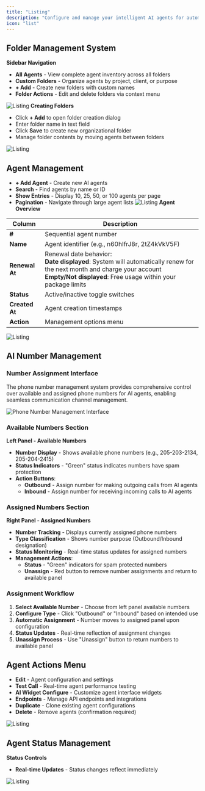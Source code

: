 ```yaml
---
title: "Listing"
description: "Configure and manage your intelligent AI agents for automated customer interactions"
icon: "list"
---
```


## Folder Management System

**Sidebar Navigation**
- **All Agents** - View complete agent inventory across all folders
- **Custom Folders** - Organize agents by project, client, or purpose
- **+ Add** - Create new folders with custom names
- **Folder Actions** - Edit and delete folders via context menu


![Listing](/images/ai/AI-agent/listing/folder.png)
**Creating Folders**
- Click **+ Add** to open folder creation dialog
- Enter folder name in text field
- Click **Save** to create new organizational folder
- Manage folder contents by moving agents between folders

![Listing](/images/ai/AI-agent/listing/adds.png)
## Agent Management

- **+ Add Agent** - Create new AI agents
- **Search** - Find agents by name or ID
- **Show Entries** - Display 10, 25, 50, or 100 agents per page
- **Pagination** - Navigate through large agent lists
![Listing](/images/ai/AI-agent/listing/headers.png)
**Agent Overview**

| Column | Description |
|--------|-------------|
| **#** | Sequential agent number |
| **Name** | Agent identifier (e.g., n60hIfrJ8r, 2tZ4kVkV5F) |
| **Renewal At** | Renewal date behavior:<br/>**Date displayed**: System will automatically renew for the next month and charge your account<br/>**Empty/Not displayed**: Free usage within your package limits |
| **Status** | Active/inactive toggle switches |
| **Created At** | Agent creation timestamps |
| **Action** | Management options menu |

![Listing](/images/ai/AI-agent/listing/overviews.png)
## AI Number Management 

### Number Assignment Interface
The phone number management system provides comprehensive control over available and assigned phone numbers for AI agents, enabling seamless communication channel management.

![Phone Number Management Interface](/images/ai/AI-agent/listing/number-management.png)

### Available Numbers Section
**Left Panel - Available Numbers**
- **Number Display** - Shows available phone numbers (e.g., 205-203-2134, 205-204-2415)
- **Status Indicators** - "Green" status indicates numbers have spam protection
- **Action Buttons**:
  - **Outbound** - Assign number for making outgoing calls from AI agents
  - **Inbound** - Assign number for receiving incoming calls to AI agents

### Assigned Numbers Section  

**Right Panel - Assigned Numbers**
- **Number Tracking** - Displays currently assigned phone numbers
- **Type Classification** - Shows number purpose (Outbound/Inbound designation)
- **Status Monitoring** - Real-time status updates for assigned numbers
- **Management Actions**:
  - **Status** - "Green" indicators for spam protected numbers
  - **Unassign** - Red button to remove number assignments and return to available panel

### Assignment Workflow
1. **Select Available Number** - Choose from left panel available numbers
2. **Configure Type** - Click "Outbound" or "Inbound" based on intended use
3. **Automatic Assignment** - Number moves to assigned panel upon configuration
4. **Status Updates** - Real-time reflection of assignment changes
5. **Unassign Process** - Use "Unassign" button to return numbers to available panel



## Agent Actions Menu
- **Edit** - Agent configuration and settings
- **Test Call** - Real-time agent performance testing
- **AI Widget Configure** - Customize agent interface widgets
- **Endpoints** - Manage API endpoints and integrations
- **Duplicate** - Clone existing agent configurations
- **Delete** - Remove agents (confirmation required)

![Listing](/images/ai/AI-agent/listing/actions.png)

## Agent Status Management
**Status Controls**
- **Real-time Updates** - Status changes reflect immediately

![Listing](/images/ai/AI-agent/listing/statuss.png)

 

